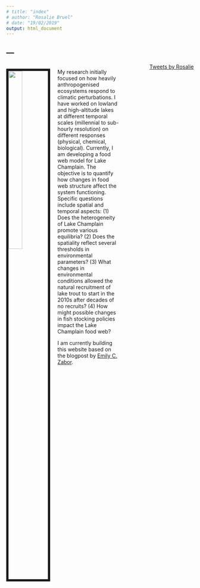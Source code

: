 ```yaml
---
# title: "index"
# author: "Rosalie Bruel"
# date: "19/02/2019"
output: html_document
---
```


---
---

<link rel="stylesheet" href="styles.css" type="text/css">

<!-- Global site tag (gtag.js) - Google Analytics -->
<script async src="https://www.googletagmanager.com/gtag/js?id=UA-134870808-1"></script>
<script>
  window.dataLayer = window.dataLayer || [];
  function gtag(){dataLayer.push(arguments);}
  gtag('js', new Date());

  gtag('config', 'UA-134870808-1');
</script>

<style>
.column-left{
  float: left;
  width: 60%;
  text-align: left;
}
.column-center{
  display: inline-block;
  width: 7%;
  text-align: left;
}
.column-right{
  float: right;
  width: 33%;
  text-align: right;
}
</style>

<div class="column-left">

<img src="images/pumpkinseed.JPG" style="width:35%; border:6px solid; margin-right: 20px" align="left">

My research initially focused on how heavily anthropogenised ecosystems respond to climatic perturbations. I have worked on lowland and high-altitude lakes at different temporal scales (millennial to sub-hourly resolution) on different responses (physical, chemical, biological). Currently, I am developing a food web model for Lake Champlain. The objective is to quantify how changes in food web structure affect the system functioning. Specific questions include spatial and temporal aspects: (1) Does the heterogeneity of Lake Champlain promote various equilibria? (2) Does the spatiality reflect several thresholds in environmental parameters? (3) What changes in environmental conditions allowed the natural recruitment of lake trout to start in the 2010s after decades of no recruits? (4) How might possible changes in fish stocking policies  impact the Lake Champlain food web?

I am currently building this website based on the blogpost by [Emily C. Zabor](https://www.emilyzabor.com/tutorials/rmarkdown_websites_tutorial.html). 

</div>

<div class="column-right">
<a class="twitter-timeline" href="https://twitter.com/RosalieBruel">Tweets by Rosalie</a> <script async src="https://platform.twitter.com/widgets.js" charset="utf-8"></script>
</div>


